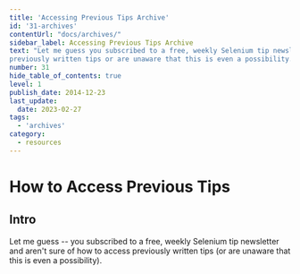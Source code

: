 ```yaml
---
title: 'Accessing Previous Tips Archive'
id: '31-archives'
contentUrl: "docs/archives/"
sidebar_label: Accessing Previous Tips Archive
text: "Let me guess you subscribed to a free, weekly Selenium tip newsletter and aren't sure of how to access
previously written tips or are unaware that this is even a possibility."
number: 31
hide_table_of_contents: true
level: 1
publish_date: 2014-12-23
last_update:
  date: 2023-02-27
tags:
  - 'archives'
category:
  - resources
---
```


# How to Access Previous Tips

## Intro

Let me guess -- you subscribed to a free, weekly Selenium tip newsletter and aren't sure of how to access
previously written tips (or are unaware that this is even a possibility).


<DropdownMarkdown folderName='31-archives' />
